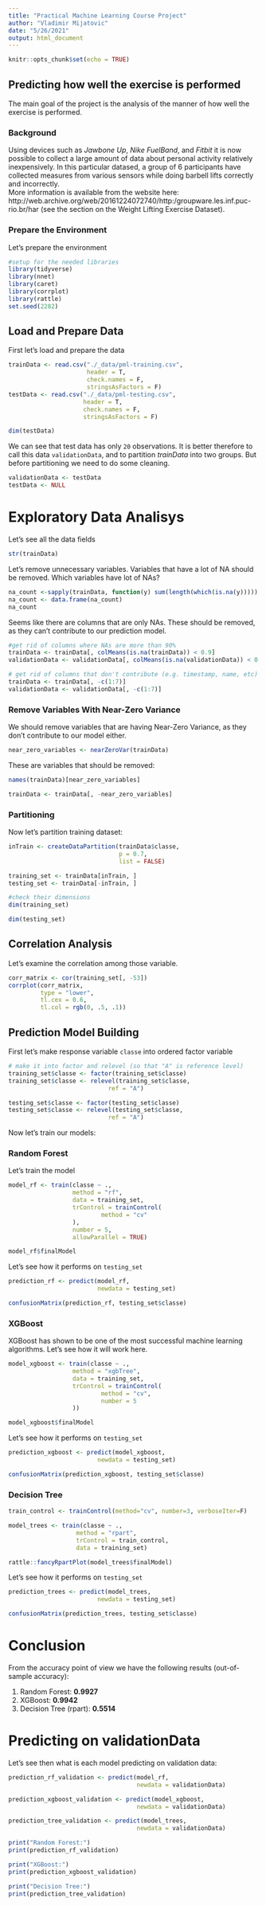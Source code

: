 ```yaml
---
title: "Practical Machine Learning Course Project"
author: "Vladimir Mijatovic"
date: "5/26/2021"
output: html_document
---
```


```r
knitr::opts_chunk$set(echo = TRUE)
```

## Predicting how well the exercise is performed

The main goal of the project is the analysis of the manner of how well the exercise is performed.  

### Background 
Using devices such as *Jawbone Up*, *Nike FuelBand*, and *Fitbit* it is now possible to collect a large amount of data about personal activity relatively inexpensively. 
In this particular datased, a group of 6 participants have collected measures from various sensors while doing barbell lifts correctly and incorrectly.  
More information is available from the website here: http://web.archive.org/web/20161224072740/http:/groupware.les.inf.puc-rio.br/har (see the section on the Weight Lifting Exercise Dataset).

### Prepare the Environment

Let's prepare the environment

```r
#setup for the needed libraries
library(tidyverse)
library(nnet)
library(caret)
library(corrplot)
library(rattle)
set.seed(2282)
```

## Load and Prepare Data

First let's load and prepare the data

```r

trainData <- read.csv("./_data/pml-training.csv", 
                      header = T, 
                      check.names = F,
                      stringsAsFactors = F)
testData <- read.csv("./_data/pml-testing.csv",
                     header = T,
                     check.names = F,
                     stringsAsFactors = F)

dim(testData)
```

We can see that test data has only `20` observations.  It is better therefore to call this data `validationData`, and to partition _trainData_ into two groups.  But before partitioning we need to do some cleaning. 

```r
validationData <- testData
testData <- NULL
```


# Exploratory Data Analisys

Let's see all the data fields

```r
str(trainData)
```
Let's remove unnecessary variables.  Variables that have a lot of NA should be removed.  Which variables have lot of NAs?

```r
na_count <-sapply(trainData, function(y) sum(length(which(is.na(y)))))
na_count <- data.frame(na_count)
na_count
```

Seems like there are columns that are only NAs.  These should be removed, as they can't contribute to our prediction model. 

```r
#get rid of columns where NAs are more than 90%
trainData <- trainData[, colMeans(is.na(trainData)) < 0.9]
validationData <- validationData[, colMeans(is.na(validationData)) < 0.9]

# get rid of columns that don't contribute (e.g. timestamp, name, etc)
trainData <- trainData[, -c(1:7)]
validationData <- validationData[, -c(1:7)]

```

### Remove Variables With Near-Zero Variance

We should remove variables that are having Near-Zero Variance, as they don't contribute to our model either. 

```r
near_zero_variables <- nearZeroVar(trainData)
```

These are variables that should be removed: 
``` r
names(trainData)[near_zero_variables]
```

```r
trainData <- trainData[, -near_zero_variables]

```



### Partitioning 
Now let's partition training dataset:
```r
inTrain <- createDataPartition(trainData$classe, 
                               p = 0.7, 
                               list = FALSE)

training_set <- trainData[inTrain, ]
testing_set <- trainData[-inTrain, ]

#check their dimensions
dim(training_set)

dim(testing_set)

```

## Correlation Analysis

Let's examine the correlation among those variable. 

```r
corr_matrix <- cor(training_set[, -53])
corrplot(corr_matrix, 
         type = "lower",
         tl.cex = 0.6,
         tl.col = rgb(0, .5, .1))
```


## Prediction Model Building

First let's make response variable `classe` into ordered factor variable

```r
# make it into factor and relevel (so that "A" is reference level)
training_set$classe <- factor(training_set$classe)
training_set$classe <- relevel(training_set$classe, 
                            ref = "A")

testing_set$classe <- factor(testing_set$classe)
testing_set$classe <- relevel(testing_set$classe, 
                            ref = "A")
```


Now let's train our models:

### Random Forest

Let's train the model
```r

model_rf <- train(classe ~ .,
                  method = "rf",
                  data = training_set,
                  trControl = trainControl(
                          method = "cv"
                  ),
                  number = 5,
                  allowParallel = TRUE)

model_rf$finalModel

```

Let's see how it performs on `testing_set` 

```r

prediction_rf <- predict(model_rf,
                         newdata = testing_set)

confusionMatrix(prediction_rf, testing_set$classe)

```



### XGBoost

XGBoost has shown to be one of the most successful machine learning algorithms.  Let's see how it will work here.

```r
model_xgboost <- train(classe ~ .,
                  method = "xgbTree",
                  data = training_set,
                  trControl = trainControl(
                          method = "cv", 
                          number = 5
                  ))

model_xgboost$finalModel
```
Let's see how it performs on `testing_set` 

```r

prediction_xgboost <- predict(model_xgboost,
                         newdata = testing_set)

confusionMatrix(prediction_xgboost, testing_set$classe)

```




### Decision Tree

```r
train_control <- trainControl(method="cv", number=3, verboseIter=F)

model_trees <- train(classe ~ ., 
                   method = "rpart",
                   trControl = train_control,
                   data = training_set)

rattle::fancyRpartPlot(model_trees$finalModel)
```
Let's see how it performs on `testing_set` 

```r

prediction_trees <- predict(model_trees,
                         newdata = testing_set)

confusionMatrix(prediction_trees, testing_set$classe)

```


# Conclusion

From the accuracy point of view we have the following results (out-of-sample accuracy):

1. Random Forest: **0.9927**
2. XGBoost: **0.9942 **
3. Decision Tree (rpart): **0.5514**



# Predicting on validationData

Let's  see then what is each model predicting on validation data:

```r

prediction_rf_validation <- predict(model_rf,
                                    newdata = validationData)

prediction_xgboost_validation <- predict(model_xgboost,
                                    newdata = validationData)

prediction_tree_validation <- predict(model_trees,
                                    newdata = validationData)

print("Random Forest:")
print(prediction_rf_validation)

print("XGBoost:")
print(prediction_xgboost_validation)

print("Decision Tree:")
print(prediction_tree_validation)


```

